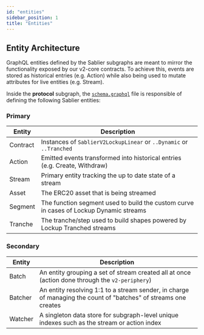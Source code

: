 ```yaml
---
id: "entities"
sidebar_position: 1
title: "Entities"
---
```


## Entity Architecture

GraphQL entities defined by the Sablier subgraphs are meant to mirror the functionality exposed by our v2-core
contracts. To achieve this, events are stored as historical entries (e.g. Action) while also being used to mutate
attributes for live entities (e.g. Stream).

Inside the **protocol** subgraph, the
[`schema.graphql`](https://github.com/sablier-labs/v2-subgraphs/blob/main/apps/protocol/schema.graphql) file is
responsible of defining the following Sablier entities:

### Primary

| Entity   | Description                                                                            |
| -------- | -------------------------------------------------------------------------------------- |
| Contract | Instances of `SablierV2LockupLinear` or `..Dynamic` or `..Tranched`                    |
| Action   | Emitted events transformed into historical entries (e.g. Create, Withdraw)             |
| Stream   | Primary entity tracking the up to date state of a stream                               |
| Asset    | The ERC20 asset that is being streamed                                                 |
| Segment  | The function segment used to build the custom curve in cases of Lockup Dynamic streams |
| Tranche  | The tranche/step used to build shapes powered by Lockup Tranched streams               |

### Secondary

| Entity  | Description                                                                                                     |
| ------- | --------------------------------------------------------------------------------------------------------------- |
| Batch   | An entity grouping a set of stream created all at once (action done through the `v2-periphery`)                 |
| Batcher | An entity resolving 1:1 to a stream sender, in charge of managing the count of "batches" of streams one creates |
| Watcher | A singleton data store for subgraph-level unique indexes such as the stream or action index                     |
